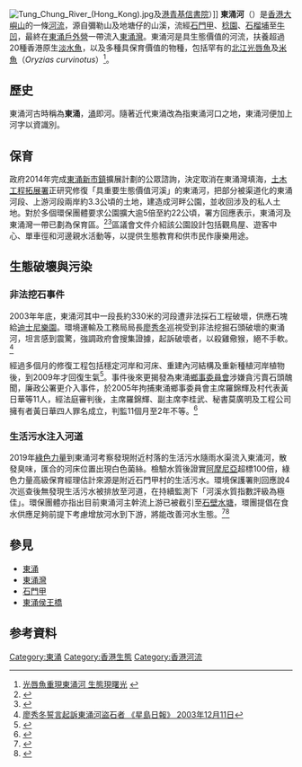 {{Coord|22.2800|113.9295|type:landmark_region:HK|display=title}}
[[File:Tung_Chung_River_(Hong_Kong).jpg|thumb]]及[[港青基信書院|港青基信書院]]）]]
'''東涌河'''（{{lang-en|Tung Chung River}}）是[[香港|香港]][[大嶼山|大嶼山]]的一條[[河流|河流]]，源自彌勒山及地塘仔的山溪，流經[[石門甲|石門甲]]、[[稔園|稔園]]、[[石榴埔|石榴埔]]至[[牛凹|牛凹]]，最終在[[東涌戶外營|東涌戶外營]]一帶流入[[東涌灣|東涌灣]]。東涌河是具生態價值的河流，扶養超過20種香港原生[[淡水魚|淡水魚]]，以及多種具保育價值的物種，包括罕有的[[北江光唇魚|北江光唇魚]]及[[米魚|米魚]]（''Oryzias curvinotus''）<ref>[http://www3.news.gov.hk/ISD/ebulletin/tc/category/environment/040707/features/html/040707tc04001.htm 光唇魚重現東涌河  生態現曙光] {{webarchive|url=https://web.archive.org/web/20070822020350/http://www3.news.gov.hk/ISD/ebulletin/tc/category/environment/040707/features/html/040707tc04001.htm |date=2007-08-22 }}</ref>。

==歷史==
東涌河古時稱為'''東涌'''，[[涌|涌]]即河。隨著近代東涌改為指東涌河口之地，東涌河便加上河字以資識別。

==保育==
政府2014年完成[[東涌新市鎮|東涌新市鎮]]擴展計劃的公眾諮詢，決定取消在東涌灣填海，[[土木工程拓展署|土木工程拓展署]]正研究修復「具重要生態價值河溪」的東涌河，把部分被渠道化的東涌河段、上游河段兩岸約3.3公頃的土地，建造成河畔公園，並收回涉及的私人土地。對於多個環保團體要求公園擴大逾5倍至約22公頃，署方回應表示，東涌河及東涌灣一帶已劃為保育區。<ref>{{Cite news |url=http://news.mingpao.com/pns/%E6%9D%B1%E6%B6%8C%E6%B2%B3%E7%A0%94%E5%BB%BA%E6%B2%B3%E9%81%93%E5%85%AC%E5%9C%92%20%20%E7%92%B0%E5%9C%98%E4%BF%83%E6%93%B4%E7%AF%84%E5%9C%8D/web_tc/article/20150911/s00002/1441907130954 |title=東涌河研建河道公園 環團促擴範圍 |work=明報 |date=2015-09-11 |accessdate=2015-09-24 |archive-date=2016-03-04 |archive-url=https://web.archive.org/web/20160304204522/http://news.mingpao.com/pns/%E6%9D%B1%E6%B6%8C%E6%B2%B3%E7%A0%94%E5%BB%BA%E6%B2%B3%E9%81%93%E5%85%AC%E5%9C%92%20%20%E7%92%B0%E5%9C%98%E4%BF%83%E6%93%B4%E7%AF%84%E5%9C%8D/web_tc/article/20150911/s00002/1441907130954 |dead-url=no }}</ref><ref>{{Cite news |url=http://std.stheadline.com/daily/article/detail/1935065-%E6%B8%AF%E8%81%9E-%E6%9D%B1%E6%B6%8C%E6%B2%B3%E5%8E%BB%E7%9F%B3%E5%B1%8E%E5%8C%96+%E5%9B%9E%E5%BE%A9%E6%B4%BB%E6%B0%B4%E5%A4%A9%E7%84%B6%E7%BE%8E |title=東涌河去石屎化 回復活水天然美 |date=2018-12-27 |work=星島日報 |accessdate=2019-05-06 |archive-date=2019-07-05 |archive-url=https://web.archive.org/web/20190705164158/http://std.stheadline.com/daily/article/detail/1935065-%E6%B8%AF%E8%81%9E-%E6%9D%B1%E6%B6%8C%E6%B2%B3%E5%8E%BB%E7%9F%B3%E5%B1%8E%E5%8C%96+%E5%9B%9E%E5%BE%A9%E6%B4%BB%E6%B0%B4%E5%A4%A9%E7%84%B6%E7%BE%8E |dead-url=no }}</ref>區議會文件介紹該公園設計包括觀鳥屋、遊客中心、單車徑和河邊親水活動等，以提供生態教育和供市民作康樂用途。

==生態破壞與污染==
===非法挖石事件===
2003年年底，東涌河其中一段長約330米的河段遭非法採石工程破壞，供應石塊給[[香港迪士尼樂園|迪士尼樂園]]。環境運輸及工務局局長[[廖秀冬|廖秀冬]]巡視受到非法挖掘石頭破壞的東涌河，坦言感到震驚，強調政府會搜集證據，起訴破壞者，以殺雞儆猴，絕不手軟。<ref>[http://std.stheadline.com/archive/fullstory.asp?andor=or&year1=2003&month1=12&day1=11&year2=2003&month2=12&day2=11&category=all&id=20031211a06&keyword1=&keyword2= 廖秀冬誓言起訴東涌河盜石者 《星島日報》 2003年12月11日]</ref>

經過多個月的修復工程包括穩定河岸和河床、重建內河結構及重新種植河岸植物後，到2009年才回復生氣<ref>{{Cite web |url=http://www.info.gov.hk/gia/general/brandhk/090704c4.htm |title=東涌河修復後再現清泉 |access-date=2007-09-05 |archive-date=2016-03-04 |archive-url=https://web.archive.org/web/20160304215814/http://www.info.gov.hk/gia/general/brandhk/090704c4.htm |dead-url=no }}</ref>。事件後來更揭發為東涌[[鄉事委員會|鄉事委員會]]涉嫌貪污賣石頭醜聞，廉政公署更介入事件，於2005年拘捕東涌鄉事委員會主席羅錦輝及村代表黃日華等11人，經法庭審判後，主席羅錦輝、副主席李桂武、秘書莫廣明及工程公司擁有者黃日華四人罪名成立，判監11個月至2年不等。<ref>{{Cite web |url=http://std.stheadline.com/archive/fullstory.asp?andor=or&year1=2005&month1=5&day1=4&year2=2005&month2=5&day2=4&category=all&id=20050504a04&keyword1=&keyword2= |title=東涌鄉會主席偷石囚兩年  《星島日報》 2005年5月4日 |access-date=2015年9月24日 |archive-date=2020年1月15日 |archive-url=https://web.archive.org/web/20200115104652/http://std.stheadline.com/archive/fullstory.asp?andor=or&year1=2005&month1=5&day1=4&year2=2005&month2=5&day2=4&category=all&id=20050504a04&keyword1=&keyword2= |dead-url=no }}</ref>

===生活污水注入河道===
2019年[[綠色力量|綠色力量]]到東涌河考察發現附近村落的生活污水隨雨水渠流入東涌河，散發臭味，匯合的河床位置出現白色菌絲。檢驗水質後證實[[阿摩尼亞|阿摩尼亞]]超標100倍，綠色力量高級保育經理估計來源是附近石門甲村的生活污水。環境保護署則回應說4次巡查後無發現生活污水被排放至河道，在持續監測下「河溪水質指數評級為極佳」。環保團體亦指出目前東涌河主幹流上游已被截引至[[石壁水塘|石壁水塘]]，環團提倡在食水供應足夠前提下考慮增放河水到下游，將能改善河水生態。<ref>{{Cite news |url=https://skypost.ulifestyle.com.hk/article/2319308/%E4%BF%9D%E8%82%B2%E7%9B%AE%E6%A8%99%20%E6%9D%B1%E6%B6%8C%E6%B2%B3%E6%86%82%E9%81%AD%E6%B1%A1%E6%9F%93 |title=保育目標 東涌河憂遭污染 |date=2019-04-08 |work=晴報 |accessdate=2019-05-06 |archive-date=2019-05-06 |archive-url=https://web.archive.org/web/20190506184446/https://skypost.ulifestyle.com.hk/article/2319308/%25E4%25BF%259D%25E8%2582%25B2%25E7%259B%25AE%25E6%25A8%2599%2520%25E6%259D%25B1%25E6%25B6%258C%25E6%25B2%25B3%25E6%2586%2582%25E9%2581%25AD%25E6%25B1%25A1%25E6%259F%2593 |dead-url=no }}</ref><ref>{{Cite news |url=https://topick.hket.com/article/2319217/%E5%AD%95%E8%82%B2%E7%A8%80%E6%9C%89%E5%8C%97%E6%B1%9F%E5%85%89%E5%94%87%E9%AD%9A%E3%80%80%E6%9D%B1%E6%B6%8C%E6%B2%B3%E8%A2%AB%E6%B1%A1%E6%9F%93%E6%80%A5%E9%9C%80%E4%BF%9D%E8%82%B2 |title=孕育稀有北江光唇魚　東涌河被污染急需保育 |date=2019-04-08 |work=經濟日報 |accessdate=2019-05-06 |archive-date=2019-05-06 |archive-url=https://web.archive.org/web/20190506184503/https://topick.hket.com/article/2319217/%E5%AD%95%E8%82%B2%E7%A8%80%E6%9C%89%E5%8C%97%E6%B1%9F%E5%85%89%E5%94%87%E9%AD%9A%E3%80%80%E6%9D%B1%E6%B6%8C%E6%B2%B3%E8%A2%AB%E6%B1%A1%E6%9F%93%E6%80%A5%E9%9C%80%E4%BF%9D%E8%82%B2 |dead-url=no }}</ref>

==參見==
* [[東涌_(香港)|東涌]]
* [[東涌灣|東涌灣]]
* [[石門甲|石門甲]]
* [[東涌侯王橋|東涌侯王橋]]

==参考資料==
<div class="references-small">
<references />
</div>

{{香港河流}}

[[Category:東涌|Category:東涌]]
[[Category:香港生態|Category:香港生態]]
[[Category:香港河流|Category:香港河流]]